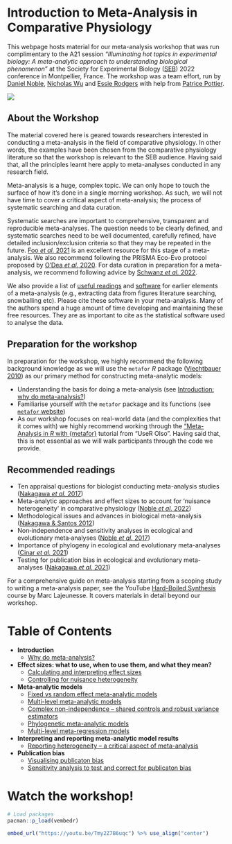 # Introduction to Meta-Analysis in Comparative Physiology

This webpage hosts material for our meta-analysis workshop that was run complimentary to the A21 session "*Illuminating hot topics in experimental biology: A meta-analytic approach to understanding biological phenomenon*" at the Society for Experimental Biology ([SEB](https://www.sebiology.org/events/seb-annual-conference-2022.html)) 2022 conference in Montpellier, France. The workshop was a team effort, run by [Daniel Noble](https://biology.anu.edu.au/research/research-groups/noble-group-animal-ecophysiology-and-evolutionary-ecology), [Nicholas Wu](https://wunicholas.wixsite.com/home) and [Essie Rodgers](http://www.rodgerslab.com/the-team.html) with help from [Patrice Pottier](http://uat.bees.unsw.edu.au/our-people/patrice-pottier). 

![](./pic.JPG)

## About the Workshop
The material covered here is geared towards researchers interested in conducting a meta-analysis in the field of comparative physiology. In other words, the examples have been chosen from the comparative physiology literature so that the workshop is relevant to the SEB audience. Having said that, all the principles learnt here apply to meta-analyses conducted in any research field.

Meta-analysis is a huge, complex topic. We can only hope to touch the surface of how it's done in a single morning workshop. As such, we will not have time to cover a critical aspect of meta-analysis; the process of systematic searching and data curation. 

Systematic searches are important to comprehensive, transparent and reproducible meta-analyses. The question needs to be clearly defined, and systematic searches need to be well documented, carefully refined, have detailed inclusion/exclusion criteria so that they may be repeated in the future. [Foo *et al.* 2021](https://besjournals.onlinelibrary.wiley.com/doi/abs/10.1111/2041-210X.13654) is an excellent resource for this stage of a meta-analysis. We also recommend following the PRISMA Eco-Evo protocol proposed by [O'Dea *et al.* 2020](https://onlinelibrary.wiley.com/doi/abs/10.1111/brv.12721). For data curation in preparation for a meta-analysis, we recommend following advice by [Schwanz *et al.* 2022](https://journals.biologists.com/jeb/article/225/Suppl_1/jeb243295/274297/Best-practices-for-building-and-curating-databases).

We also provide a list of [useful readings](#read) and [software](https://daniel1noble.github.io/meta-workshop/software) for earlier elements of a meta-analysis (e.g., extracting data from figures literature searching, snowballing etc). Please cite these software in your meta-analysis. Many of the authors spend a huge amount of time developing and maintaining these free resources. They are as important to cite as the statistical software used to analyse the data. 

## **Preparation for the workshop**

In preparation for the workshop, we highly recommend the following background knowledge as we will use the `metafor` *R* package ([Viechtbauer 2010](https://www.jstatsoft.org/article/view/v036i03)) as our primary method for constructing meta-analytic models:

* Understanding the basis for doing a meta-analysis (see [Introduction: why do meta-analysis?](https://daniel1noble.github.io/meta-workshop/introduction-to-meta))
* Familiarise yourself with the `metafor` package and its functions (see [`metafor` website](https://wviechtb.github.io/metafor/))
* As our workshop focuses on real-world data (and the complexities that it comes with) we highly recommend working through the ["Meta-Analysis in *R* with {metafor}](https://www.youtube.com/watch?v=IkduL5iRdqo&t=1602s&ab_channel=UseROslo) tutorial from "UseR Olso". Having said that, this is not essential as we will walk participants through the code we provide. 

## **Recommended readings** {#read}

* Ten appraisal questions for biologist conducting meta-analysis studies ([Nakagawa *et al.* 2017](https://bmcbiol.biomedcentral.com/articles/10.1186/s12915-017-0357-7))
* Meta-analytic approaches and effect sizes to account for ‘nuisance heterogeneity’ in comparative physiology ([Noble *et al.* 2022](https://journals.biologists.com/jeb/article/225/Suppl_1/jeb243225/274278/Meta-analytic-approaches-and-effect-sizes-to))
* Methodological issues and advances in biological meta-analysis ([Nakagawa & Santos 2012](https://link.springer.com/article/10.1007/s10682-012-9555-5))
* Non‐independence and sensitivity analyses in ecological and evolutionary meta‐analyses ([Noble *et al.* 2017](https://onlinelibrary.wiley.com/doi/abs/10.1111/mec.14031))
* Importance of phylogeny in ecological and evolutionary meta-analyses ([Cinar *et al.* 2021](https://besjournals.onlinelibrary.wiley.com/doi/full/10.1111/2041-210X.13760))
* Testing for publication bias in ecological and evolutionary meta-analyses ([Nakagawa *et al.* 2021](https://besjournals.onlinelibrary.wiley.com/doi/full/10.1111/2041-210X.13724))

For a comprehensive guide on meta-analysis starting from a scoping study to writing a meta-analysis paper, see the YouTube [Hard-Boiled Synthesis](https://www.youtube.com/c/LajeunesseLab/featured) course by Marc Lajeunesse. It covers materials in detail beyond our workshop.

# **Table of Contents**

* **Introduction**
    + [Why do meta-analysis?](https://daniel1noble.github.io/meta-workshop/introduction-to-meta)
* **Effect sizes: what to use, when to use them, and what they mean?**
    + [Calculating and interpreting effect sizes](https://daniel1noble.github.io/meta-workshop/effect-size)
    + [Controlling for nuisance heterogeneity](https://daniel1noble.github.io/meta-workshop/nuis-het)
    <!-- + [Effect size assumptions and checking their suitability](https://daniel1noble.github.io/meta-workshop/effect-assume)-->
* **Meta-analytic models**
    + [Fixed vs random effect meta-analytic models](https://daniel1noble.github.io/meta-workshop/fixed-vs-random)
    + [Multi-level meta-analytic models](https://daniel1noble.github.io/meta-workshop/multi-level)
    + [Complex non-independence -- shared controls and robust variance estimators](https://daniel1noble.github.io/meta-workshop/complex-nonind)
    + [Phylogenetic meta-analytic models](https://daniel1noble.github.io/meta-workshop/phylo)
    + [Multi-level meta-regression models](https://daniel1noble.github.io/meta-workshop/metaregression)
* **Interpreting and reporting meta-analytic model results**
    <!--+ [Interpreting mean estimates on different scales]()-->
    + [Reporting heterogeneity -- a critical aspect of meta-analysis](https://daniel1noble.github.io/meta-workshop/het)
* **Publication bias**
    + [Visualising publicaton bias](https://daniel1noble.github.io/meta-workshop/pub-bias1)
    + [Sensitivity analysis to test and correct for publicaton bias](https://daniel1noble.github.io/meta-workshop/pub-bias2)
  
# Watch the workshop!

```r
# Load packages
pacman::p_load(vembedr)

embed_url("https://youtu.be/Tmy2Z7B6uqc") %>% use_align("center")
```
